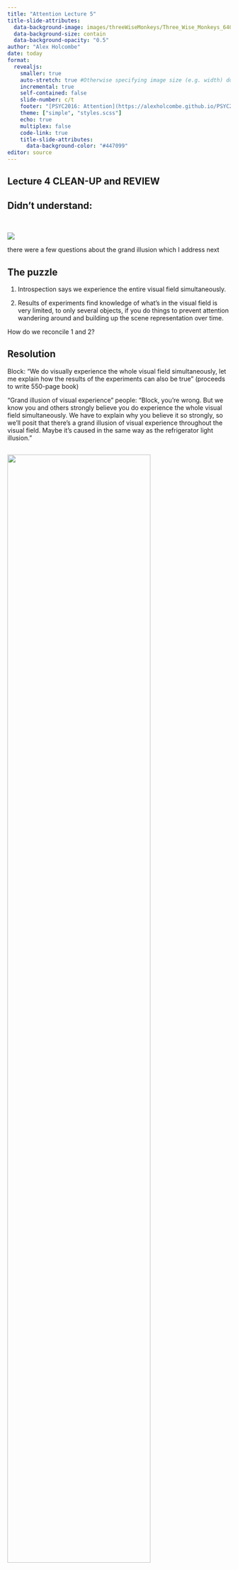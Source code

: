 ```yaml
---
title: "Attention Lecture 5"
title-slide-attributes:
  data-background-image: images/threeWiseMonkeys/Three_Wise_Monkeys_640px.jpeg
  data-background-size: contain
  data-background-opacity: "0.5"
author: "Alex Holcombe"
date: today
format: 
  revealjs:
    smaller: true
    auto-stretch: true #Otherwise specifying image size (e.g. width) doesn't work!
    incremental: true
    self-contained: false
    slide-number: c/t
    footer: "[PSYC2016: Attention](https://alexholcombe.github.io/PSYC2016lectures)"
    theme: ["simple", "styles.scss"]
    echo: true
    multiplex: false
    code-link: true
    title-slide-attributes:
      data-background-color: "#447099"
editor: source
---
```


<!--sometimes have to turn multiplex false to load speaker notes -->

<!--As for the format of the quizzes, we can’t sit all people in the Monday class, so I give the quiz question at the end and will explain it first thing on tuesday.  The quiz question is open until 3pm Tuesday.  For the Tuesday and Thursday class, the quiz opens at the start, but I explain it after it closes at 3:50pm. I have found setting an alarm on my phone for 3:50 (or a bit later) works well to ensure that I get to it before running out of time.-->

## Lecture 4 CLEAN-UP and REVIEW {background-image="images/threeWiseMonkeys/640.jpg" background-opacity="0.07"}

## Didn't understand:
<BR>

![](images/responses/didntUnderstandLecture4_29Aug2023.png)

::: notes :::
there were a few questions about the grand illusion which I address next
:::

## The puzzle

1. Introspection says we experience the entire visual field simultaneously.

2. Results of experiments find knowledge of what's in the visual field is very limited, to only several objects, if you do things to prevent attention wandering around and building up the scene representation over time.

How do we reconcile 1 and 2?

## Resolution

Block: "We do visually experience the whole visual field simultaneously, let me explain how the results of the experiments can also be true" (proceeds to write 550-page book)

"Grand illusion of visual experience" people: "Block, you're wrong. But we know you and others strongly believe you do experience the whole visual field simultaneously. We have to explain why you believe it so strongly, so we'll posit that there's a grand illusion of visual experience throughout the visual field. Maybe it's caused in the same way as the refrigerator light illusion."

## 

![](images/argumentForGrandIllusion.png){width=80%}

It relies on having visual experience of the whole visual field entailing that you'd detect major changes to the visual field. (look up the word "entail")

But based on our analysis of what change detection involves, it may not entail that.

So that argument for the "grand illusion" is not very good.


##  {background-image="images/threeWiseMonkeys/640.jpg" background-opacity="0.07"}

![](images/responses/grandIllusionThoughts.png)

## Review of the argument, now in essay format {background-image="images/threeWiseMonkeys/640.jpg" background-opacity="0.07"}

[The "grand illusion" argument]{.underline}: if we really did experience everything in the scene, we would quickly detect changes to the objects in the scene. So, because we don't quickly detect many changes to the scene (change blindness), we must *not* really experience everything.

After hearing the argument, about half of students agreed that our feeling of experiencing everything must be only an illusion.

![](images/responses/WhatDidYouThinkOfGrandIllusionArgument.png){width=70%}

But the grand illusion argument is actually *not* a great argument; the first part that says that if we really did experience everything, we would quickly detect changes. Maybe we really do experience everything but we don't have a comparison process that's always comparing everything. Or maybe we really do experience everything but we don't have a representation of the scene a short time ago, so we can't do the comparison. In other words, the idea that "if we really did experience everything, we would quickly detect changes" may be false.

::: notes :::
I know it's hard.
:::

## Lectures 1-4 overview

-   A bridge between the Perception and Cognition parts of PSYC2016

-   Our mental architecture is massively parallel followed by a bottleneck
    -   Various details of this, including individual vs. combining features and change blindness
-   To deal with this limitation, we have
    -   Crude salience and alerting mechanisms
    -   Guidance of attention by memory

-   This helps explain distractions

::: notes :::
Our animal natures
Now we can think in more informed way about distraction
:::

## Lectures 1-4 outline

1. Why we need selective attention
    -   Overt attention
    -   Bottleneck architecture of the visual system necessitates covert attention
    -   Need for vigilance
        -   Because of bottleneck, we evolved crude salience and alerting mechanisms
    
2. Kinds of selection
  - More on the parallel processing prior to the bottleneck
      -   Binocular rivalry vs. two separated letters
  - Bottom-up attention (Chapters 7 and 9)
  -   Our behavior is a mish-mash of competition between top-down and bottom-up
  -   Combinations of features typically aren't processed in parallel
    -   Selective attention is needed to combine features
  -   Feature selection is compulsorily global
    -   Maybe because What processing (features) occurs on different pathway than Where pathway, which mediates spatial attention

3. Treisman's diagram and combining features
  -   Individual-feature salience is computed in parallel
  -   Flat search slopes (parallel) vs. steep (serial)
  -   Combining features from two different objects takes the longest, but even within an object takes awhile (both require focused attention)
  -   It feels like we see everything at once
  -   The mysterious non-selective pathway
  -   Shape
    -   Combining oriented elements into a shape doesn't require focused attention
      -   Uses sophisticated cues
      -   Fast
      -   Can combine many elements, oaveraging over noise
    -   Combining that shape with a color does require focused attention
  
4. Change blindness
  
## Lecture 5

-   These Attention lectures form a bridge between the Perception and Cognition parts of PSYC2016
-   I've been telling you about the perception end, the architecture
-   But these operate in a broader environment of social, motivational, and environmental factors
-   So I will briefly tell you about high-level factors that affect cognition


## DISTRACTION {background-image="images/threeWiseMonkeys/640.jpg" background-opacity="0.1"}


## What most distracts you during lecture? {background-image="images/threeWiseMonkeys/640.jpg" background-opacity="0.05"}

![](images/distractionsDuringLectureCensored.png) 

::: notes 
Some of these are bottom-up sensory events
Some are ongoing life concerns (top-down)
Some are basic drives (hunger)
:::

## Mobile phones  {background-image="images/threeWiseMonkeys/640.jpg" background-opacity="0.05"}

::: notes :::
When I was a kid, we didn't have mobile phones!
The #1 distraction didn't exist.
:::

## 

"Our mind becomes like a pinball propelled from lever to lever by text chimes, social media notifications and targeted ads."

![](images/GloriaMarkAttentionSpanBook.jpeg)

"Without top-down control of our attention, we open ourselves up to stimuli that steer our attention for us."

## A combination of factors

![](images/distractionsDuringLectureCensored.png)

-   We can't understand distraction entirely in terms of sensory events and salience

::: notes :::
Let's have another look at this diagram. I categorized your responses
:::

## Categorizing the distractions
<BR>

**Sensory events**: noise, other peoples laptops, dense slides, muscle soreness, *phone*

**Cognitive and interest**: "boring lectures", social media - instagram, *phone*, tangents, spring break planning, content is too hard or ez

**Drives**: hunger, sleepiness, boys

**Life issues**: issues in my life, other works, other deadlines

## What most distracts you during lecture?
<BR>

**Sensory events**: noise, other peoples laptops, dense slides, muscle soreness, *phone* [Chapter 5](https://psyc2016.whatanimalssee.com/btmUpTopDown.html)

**Cognitive and interest**: "boring lectures", social media - instagram, *phone*, tangents, spring break planning, content is too hard or ez.  ALL CHAPTERS THAT MENTION TOP-DOWN, MEMORY, and [Chapter 16](https://psyc2016.whatanimalssee.com/distraction1.html)

**Drives**: hunger, sleepiness, boys. NOT COVERED IN PSYC2016. 

**Life issues**: issues in my life, other works, other deadlines. NOT COVERED IN PSYC2016

::: notes :::
Drive for social contact
::::

## [Ezra Klein](https://www.nytimes.com/2023/05/28/opinion/artificial-intelligence-thinking-minds-concentration.html) on mobile phones {background-image="images/threeWiseMonkeys/640.jpg" background-opacity="0.05"}

-   In 1970, imagine I told you that I was going to invent a sinister tool...

- As people used it, their attention spans would degrade, as the tool would constantly shift their focus, weakening their powers of concentration and contemplation.

-   This tool would show people whatever it is they found most difficult to look away from — which would often be what was most threatening about the world, from the worst ideas of their political opponents to the deep injustices of their society.

-   It would fit in their pockets and glow on their night stands and never truly be quiet; there would never be a moment when people could be free of the sense that the pile of messages and warnings and tasks needed to be checked.

-   What would you have thought this engine of distraction, division and cognitive fracture would do to humanity?

-   Also: Drives social interaction by stoking outrage around the news.

::: notes :::
He refers to societal interest factors. These have been weaponized into an outrage machine.
I'm not a social psychologist or sociologist
:::

## Associative learning

-   Most times you open an app, you get one of these many interesting things

Some of the cognitive is habits created by rewards [Chapter 16](https://psyc2016.whatanimalssee.com/distraction1.html)

## Ultimate is videogames {background-image="images/threeWiseMonkeys/640.jpg" background-opacity="0.05"}

![](images/videoGameBingerDies.png)
::: notes :::
Video games provide the right level of challenge, a constant sense of achievement 
But this illustrates how a videogame can be so rewarding that it crowds out all other activities.

An important thing to gain out of a university education, in addition to logical reasoning, is skepticism!
:::

## What distracts you during studying? {background-image="images/UsydClassStudents.png" background-opacity="0.15"}

phone; phone; Phone; Phone; phone; Phone; phone; my phone; cellphone; My phone; buzzing phone; Phone buzzing; My damn phonnneeee :(

My phone, the habit of picking it up all the time

messages/instagram

my boyfriend playing video games right next to me

flat mate coming into my room

The clock

Social media

snacks

vacuumming in the background, remembering random things

My own thoughts

Cans of kombucha being drunk.

my housemates


## Social facilitation

-   Harness sociality to keep you on task!
-   in-class homework practice was done as a big group
-   Group workouts
-   Co-working sessions.

![](images/shut-up-write.png)
::: notes :::
One reason team sports are great, you're not going to just stop running and let down the team
:::

## 

Gloria Mark, a professor of information science at the University of California, Irvine, and the author of "Attention Span," started researching the way people used computers in 2004. The average time people spent on a single screen was 2.5 minutes. "I was astounded," she told me. "That was so much worse than I'd thought it would be." But that was just the beginning. By 2012, Mark and her colleagues found the average time on a single task was 75 seconds. Now it's down to about 47.

This is an acid bath for human cognition. Multitasking is mostly a myth. We can focus on one thing at a time. "It's like we have an internal whiteboard in our minds," Mark said. "If I'm working on one task, I have all the info I need on that mental whiteboard. Then I switch to email. I have to mentally erase that whiteboard and write all the information I need to do email. And just like on a real whiteboard, there can be a residue in our minds. We may still be thinking of something from three tasks ago."

![](images/GloriaMarkAttentionSpanBook.jpeg)

::: notes :::
Think about how little time you spend on each post
:::

## Distraction diary

![](images/inClassVsOutsideClass.png)

::: notes :::
I was hoping that I would be able to compare amount of distractions in-class compared to outside-of-class
:::

## An invalid comparison

![](images/inClassVsOutsideClass.png)

-   5 min versus 10 min
-   Selection bias
    -   Those who do the homework are more motivated to do homework and thus likely get distracted less


## Cognitive / motivational factors

-   When we find something rewarding/worthwhile, we **exploit** that opportunity
-   Vigilance isn't the only reason we attend to events that aren't part of our current task
-   Exploration is a drive
    -   The *yin* to exploitation's *yang*
-   The "explore/exploit trade-off"

::: notes :::
Many animals, including us, have a drive to explore the world.
:::


## CONTROLLING BOTTOM-UP SENSORY EVENTS

## Turn off phone notifications!

![](images/notificationDetoxIrishTimes.png) [Irish times](https://www.irishtimes.com/culture/tv-radio-web/one-ping-after-another-why-we-all-need-a-notification-detox-1.4153895)

## 

![](images/SiliconValleySchoolNoDevices.png)
::: notes :::
My teenager
:::

## {background-image="images/threeWiseMonkeys/640.jpg" background-opacity="0.05"}

What do you do to shut out the world?

![](images/threeWiseMonkeys/Three_Wise_Monkeys_640px.jpeg)
::: notes :::
You might be saying I really need to concentrate on this, but millions years evolution is saying otherwise, that you need to keep your ears turned on
:::


##  {background-image="images/threeWiseMonkeys/monkeyNoHear.jpeg" background-size="800px" background-repeat="repeat"}

![](images/earplug.jpg){width="40%"}

::: notes
But you know what, you don't have to wait.
There won't be any psychology tricks that are as effective as mechanical solutions.
Put on mask.
:::

## Are you not going to do it because it's not cool? {background-image="images/threeWiseMonkeys/640.jpg" background-opacity="0.05"}

![](images/masksComfortablePrincessBridge.jpg) 

::: notes 
Why do you wear a mask, do you have horrible scars on your face or something? 
:::

## Molly Worthen on monastic university classes

We need an intervention: ... a bold move to put the screens, the pinging notifications and the creepy humanoid A.I. chatbots in their proper place. They are our tools, not our masters. That doesn’t mean a futile attempt to wall off higher education from the modern world; it does mean selectively returning to the university’s roots in the monastic schools of medieval Europe and rekindling the old-fashioned quest for meaning.

Colleges should offer a radically low-tech first-year program for students who want to apply: a secular monastery within the modern university, with a curated set of courses that ban glowing rectangles of any kind from the classroom. Students could opt to live in dorms that restrict technology, too.

The first step is dethroning the small silicon idol in their pocket — and making space for the uncomfortable silence and questions that follow. The experience stuck with Ms. Ouyang, the nursing major. “I didn’t look forward to getting my phone back,” she said.

## Individual differences

-   What do we know?
    -   You're going to be disappointed

::: notes
This is one of the things people are most interested in
:::

## Demonstration: studying humans requires getting lots of data

-   Data is noisy
-   Need multiple humans or lots of trials

## Time perception mini-study

::: notes
Close eyes for 34 sec
:::

## {background-image="images/hardQuiz.jpg" background-opacity="0.6"}


## Give your answer

https://forms.gle/yy3NXtMfXxJESzzR9

![](images/googleFormOneResponseURLbarcode.png)

-   How many seconds do you think that was?
-   Ask your neighbor how long they thought. Enter the average of your two numbers

## Results

::: notes
https://docs.google.com/spreadsheets/d/1NeXENqg0K9HTEsZUMksamHq_iJ3qho9Az9ji-5mjrSE
:::

## To find out how accurate time perception is, averaged people together

-   We found out that for the average person here, today, it was \_\_\_\_\_\_\_\_\_
-   If we had taken just number

## Sources of individual differences

-   Stable
-   Temporary (day, month, year)

## Sources of individual differences

-   Stable
-   Temporary (day, month, year) vs. stable
-   Motivation
    -   Stable
    -   Temporary: To do well in that particular study, or on that day
-   Understood instructions versus didn't

## Sources of individual differences

-   Continuum, neurodiversity
-   What is the "normal range"?
    -   No objective answer usually
    -   Clinicians have to define it in terms of impairment of culturally-expected functioning


<!-- In one of these classes, vary the distraction diary to keeping phone on as normal aand recording notification checks -->

## Join the lab

![](images/labPhoto.png)

## Find a study on how repeated events or learned events become less distracting I ALREADY HAVE ASPLUND IN THE BOOK

[.](https://www.youtube.com/embed/sXjoGtuAkNU?si=84n6LvMVW98ykm8y&start=29)

The dog's bark changes rapidly and has a chaotic rhythm. If it was a constant repetition and rhythm, you'd anticipate it well and could suppress it better.

<!--Another side to the poem - enjoying sensory absorption. You decide when it will occur -->
## 

All day, the world makes its demands. There's so much of it, world

begging to be noticed.

![](images/LeilaChatti.jpeg){width="40%"}

## 

ultrawhelmed sensorium, my self

taxed with being a self, brimming with living's rowdy mechanics and disruptions unremitting, a thought flits by, then another (an unpaid bill, a jingle's tenacious refrain)---and, ... I attend, as best I can,...\
yielding to the most persuasive god, the most recent, to each thing I say Yes? Yes!--- zealot of whatever calls me next.

::: notes
It was actually called "A poem for Sunday" and on a Sunday there can be a joy in this. Mindfulness or living in the moment
:::

## Visual search

Visual search slides including expertise - xrays,

## Four factors for managing attention

https://psyc2016.whatanimalssee.com/the-role-of-memory-and-expectation.html#fourFactors

## The tipsy gorilla study

I have a comment to enter it here: https://psyc2016.whatanimalssee.com/the-role-of-memory-and-expectation.html#fourFactors

## Other topics

Automaticity



## 

-   Lecture 2

    -   People have known about distraction for thousands of years
        -   Buddhism. Are you a victim of your attentional mechanisms?
        -   Flash a bunch of self-help book images.
        -   animals for millions
    -   "What in this image attracts your attention?" Gradual transition from salience to more goal-directed

-   My story

    -   Like many others, I spend too much time on social media.
    -   Tried apps that stopped me from using the internet.
    -   Fall off the wagon
    -   The Pomodoro method - preserve the rewards, but delay them so you have more uninterrupted work session.

    Come back to dual-letters and explain left advantage

My partner doesn't get distracted. Whereas I can't have the TV on, on anything!



Socrative slide 23
